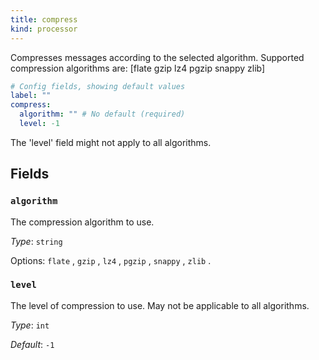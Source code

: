 ```yaml
---
title: compress
kind: processor
---
```


Compresses messages according to the selected algorithm. Supported compression algorithms are: [flate gzip lz4 pgzip snappy zlib]

```yml
# Config fields, showing default values
label: ""
compress:
  algorithm: "" # No default (required)
  level: -1
```

The 'level' field might not apply to all algorithms.

## Fields

### `algorithm`

The compression algorithm to use.


*Type*: `string`


Options:
`flate`
, `gzip`
, `lz4`
, `pgzip`
, `snappy`
, `zlib`
.

### `level`

The level of compression to use. May not be applicable to all algorithms.


*Type*: `int`

*Default*: `-1`


